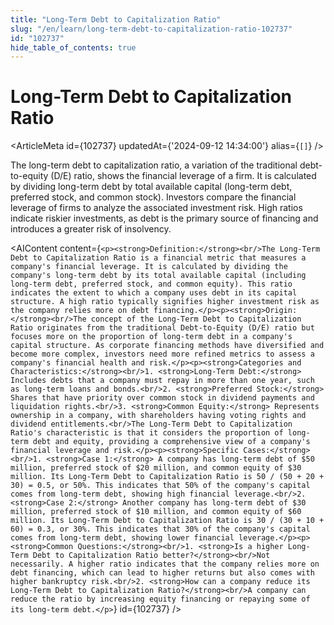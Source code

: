 ```yaml
---
title: "Long-Term Debt to Capitalization Ratio"
slug: "/en/learn/long-term-debt-to-capitalization-ratio-102737"
id: "102737"
hide_table_of_contents: true
---
```



# Long-Term Debt to Capitalization Ratio

<ArticleMeta id={102737} updatedAt={'2024-09-12 14:34:00'} alias={`[]`} />
<div className='border-solid border-b border-t-0 my-4 border-[var(--ifm-color-gray-300)]' />

The long-term debt to capitalization ratio, a variation of the traditional debt-to-equity (D/E) ratio, shows the financial leverage of a firm. It is calculated by dividing long-term debt by total available capital (long-term debt, preferred stock, and common stock). Investors compare the financial leverage of firms to analyze the associated investment risk. High ratios indicate riskier investments, as debt is the primary source of financing and introduces a greater risk of insolvency.

<AIContent content={`<p><strong>Definition:</strong><br/>The Long-Term Debt to Capitalization Ratio is a financial metric that measures a company's financial leverage. It is calculated by dividing the company's long-term debt by its total available capital (including long-term debt, preferred stock, and common equity). This ratio indicates the extent to which a company uses debt in its capital structure. A high ratio typically signifies higher investment risk as the company relies more on debt financing.</p><p><strong>Origin:</strong><br/>The concept of the Long-Term Debt to Capitalization Ratio originates from the traditional Debt-to-Equity (D/E) ratio but focuses more on the proportion of long-term debt in a company's capital structure. As corporate financing methods have diversified and become more complex, investors need more refined metrics to assess a company's financial health and risk.</p><p><strong>Categories and Characteristics:</strong><br/>1. <strong>Long-Term Debt:</strong> Includes debts that a company must repay in more than one year, such as long-term loans and bonds.<br/>2. <strong>Preferred Stock:</strong> Shares that have priority over common stock in dividend payments and liquidation rights.<br/>3. <strong>Common Equity:</strong> Represents ownership in a company, with shareholders having voting rights and dividend entitlements.<br/>The Long-Term Debt to Capitalization Ratio's characteristic is that it considers the proportion of long-term debt and equity, providing a comprehensive view of a company's financial leverage and risk.</p><p><strong>Specific Cases:</strong><br/>1. <strong>Case 1:</strong> A company has long-term debt of $50 million, preferred stock of $20 million, and common equity of $30 million. Its Long-Term Debt to Capitalization Ratio is 50 / (50 + 20 + 30) = 0.5, or 50%. This indicates that 50% of the company's capital comes from long-term debt, showing high financial leverage.<br/>2. <strong>Case 2:</strong> Another company has long-term debt of $30 million, preferred stock of $10 million, and common equity of $60 million. Its Long-Term Debt to Capitalization Ratio is 30 / (30 + 10 + 60) = 0.3, or 30%. This indicates that 30% of the company's capital comes from long-term debt, showing lower financial leverage.</p><p><strong>Common Questions:</strong><br/>1. <strong>Is a higher Long-Term Debt to Capitalization Ratio better?</strong><br/>Not necessarily. A higher ratio indicates that the company relies more on debt financing, which can lead to higher returns but also comes with higher bankruptcy risk.<br/>2. <strong>How can a company reduce its Long-Term Debt to Capitalization Ratio?</strong><br/>A company can reduce the ratio by increasing equity financing or repaying some of its long-term debt.</p>`} id={102737} />

